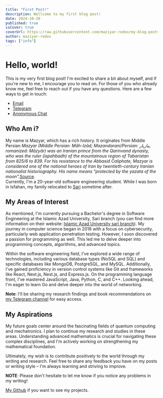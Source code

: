 ```yaml
---
title: "First Post!"
description: Wellcome to my first blog post!
date: 2024-10-20
published: true
isCover: true
coverUrl: https://raw.githubusercontent.com/maziyar-redox/my-blog-posts/refs/heads/main/img/123407.jpg
author: maziyar-redox
tags: ["info"]
---
```


# Hello, world!

This is my very first blog post!
I'm excited to share a bit about myself, and if you're new to me, I encourage you to read on.
For those of you who already know me,
feel free to reach out if you have any questions.
Here are a few ways to get in touch:

* [Email](mailto:r6.acc.051@gmail.com)
* [Telegram](https://t.me/maziyar_red0x)
* [Anonymous Chat](https://t.me/maziyar_red0x_bot)

## Who Am  i?

My name is Mazyar, which has a rich history.  It originates from Middle Persian
*Mazyar (Middle Persian: Māh-Izād; Mazandarani/Persian: مازیار, romanized: Māzyār) was an Iranian prince from the Qarinvand dynasty,
who was the ruler (ispahbadh) of the mountainous region of Tabaristan from 825/6 to 839.
For his resistance to the Abbasid Caliphate, Mazyar is considered one of the national heroes of Iran by twentieth-century Iranian nationalist historiography.
His name means "protected by the yazata of the moon".*[Source](https://en.wikipedia.org/wiki/Mazyar).\
Currently, I'm a 20-year-old software engineering student.
While I was born in Isfahan, my family relocated to [Sari](https://en.wikipedia.org/wiki/Sari,_Iran) sometime after.

## My Areas of Interest

As mentioned, I'm currently pursuing a Bachelor's degree in Software Engineering at the Islamic Azad University, Sari branch
(you can find more information on their website: [Islamic Azad University sari branch](https://sari.iau.ir/)).
My journey in computer science began in 2018 with a focus on cybersecurity, particularly web application penetration testing.
However, I soon discovered a passion for programming as well.
This led me to delve deeper into programming concepts, algorithms, and advanced topics.

Within the software engineering field, I've explored a wide range of technologies,
including various database types (NoSQL and SQL) and specific databases like MongoDB, PostgreSQL, and MySQL.
Additionally, I've gained proficiency in version control systems like Git and frameworks like React, Next.js, Nest.js, and Express.js.
On the programming language front, I've mastered JavaScript, Java, Python, C, and C++.
Looking ahead, I'm eager to learn Go and delve deeper into the world of networking.

**Note**: I'll be sharing my research findings and book recommendations on [my Telegram channel](https://t.me/sys_127) for easy access.

## My Aspirations

My future goals center around the fascinating fields of quantum computing and mechatronics.
I plan to continue my research and studies in these areas.
Understanding advanced mathematics is crucial for navigating these complex disciplines,
and I'm actively working on strengthening my mathematical foundation.

Ultimately, my wish is to contribute positively to the world through my writing and research.
Feel free to share any feedback you have on my posts or writing style – I'm always learning and striving to improve.

**NOTE**: Please don't hesitate to let me know if you notice any problems in my writing!

[My Github](https://github.com/maziyar-redox) if you want to see my projects.
